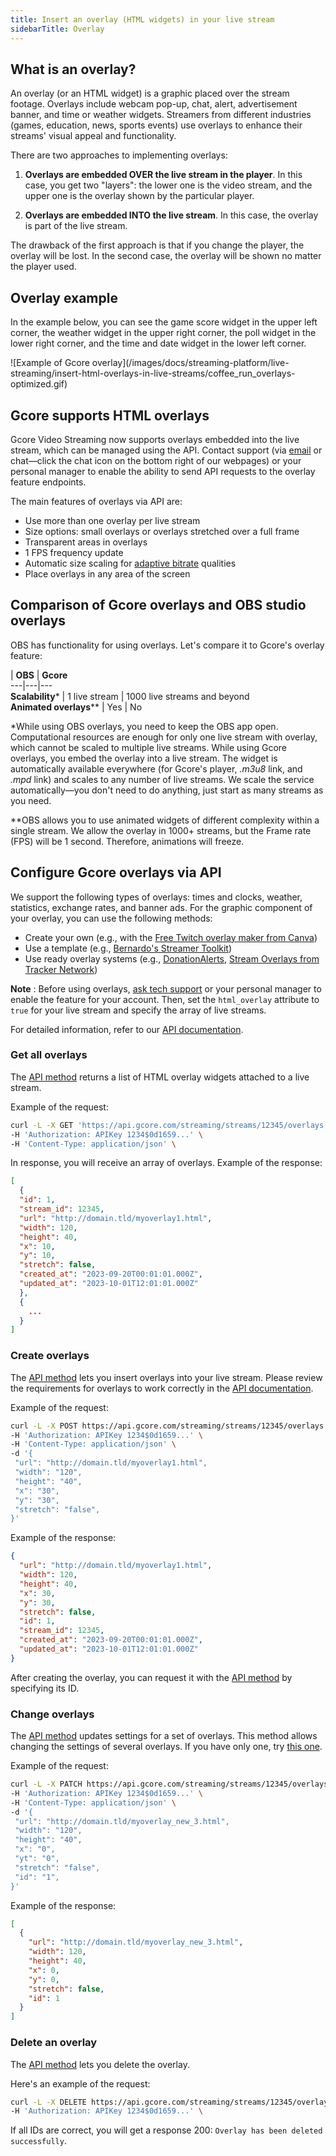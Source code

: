 ---
title: Insert an overlay (HTML widgets) in your live stream
sidebarTitle: Overlay
---

## What is an overlay?

An overlay (or an HTML widget) is a graphic placed over the stream footage. Overlays include webcam pop-up, chat, alert, advertisement banner, and time or weather widgets. Streamers from different industries (games, education, news, sports events) use overlays to enhance their streams' visual appeal and functionality.

There are two approaches to implementing overlays:

  1. **Overlays are embedded OVER the live stream in the player**. In this case, you get two "layers": the lower one is the video stream, and the upper one is the overlay shown by the particular player.

  2. **Overlays are embedded INTO the live stream**. In this case, the overlay is part of the live stream.




The drawback of the first approach is that if you change the player, the overlay will be lost. In the second case, the overlay will be shown no matter the player used.

## Overlay example

In the example below, you can see the game score widget in the upper left corner, the weather widget in the upper right corner, the poll widget in the lower right corner, and the time and date widget in the lower left corner.


<Frame>![Example of Gcore overlay](/images/docs/streaming-platform/live-streaming/insert-html-overlays-in-live-streams/coffee_run_overlays-optimized.gif)</Frame>



## Gcore supports HTML overlays

Gcore Video Streaming now supports overlays embedded into the live stream, which can be managed using the API. Contact support (via [email](maito:support@gcore.com) or chat—click the chat icon on the bottom right of our webpages) or your personal manager to enable the ability to send API requests to the overlay feature endpoints.

The main features of overlays via API are:

  * Use more than one overlay per live stream
  * Size options: small overlays or overlays stretched over a full frame
  * Transparent areas in overlays
  * 1 FPS frequency update
  * Automatic size scaling for [adaptive bitrate](/streaming-platform) qualities
  * Place overlays in any area of the screen



## Comparison of Gcore overlays and OBS studio overlays

OBS has functionality for using overlays. Let's compare it to Gcore's overlay feature: 

| **OBS** | **Gcore**  
---|---|---  
**Scalability*** | 1 live stream | 1000 live streams and beyond  
**Animated overlays**** | Yes | No  
  
*While using OBS overlays, you need to keep the OBS app open. Computational resources are enough for only one live stream with overlay, which cannot be scaled to multiple live streams. While using Gcore overlays, you embed the overlay into a live stream. The widget is automatically available everywhere (for Gcore's player, _.m3u8_ link, and _.mpd_ link) and scales to any number of live streams. We scale the service automatically—you don't need to do anything, just start as many streams as you need. 

**OBS allows you to use animated widgets of different complexity within a single stream. We allow the overlay in 1000+ streams, but the Frame rate (FPS) will be 1 second. Therefore, animations will freeze. 

## Configure Gcore overlays via API

We support the following types of overlays: times and clocks, weather, statistics, exchange rates, and banner ads. For the graphic component of your overlay, you can use the following methods:

  * Create your own (e.g., with the [Free Twitch overlay maker from Canva](https://www.canva.com/create/twitch-overlays/))
  * Use a template (e.g., [Bernardo's Streamer Toolkit](https://www.barnardos.org.uk/ready-player-b/streamer-toolkit))
  * Use ready overlay systems (e.g., [DonationAlerts](https://www.donationalerts.com/), [Stream Overlays from Tracker Network](https://tracker.gg/overlays))



**Note** : Before using overlays, [ask tech support](mailto:support@gcore.com) or your personal manager to enable the feature for your account. Then, set the `html_overlay` attribute to `true` for your live stream and specify the array of live streams.

For detailed information, refer to our [API documentation](/docs/api-reference/streaming/overlays/get-all-overlays).

### Get all overlays

The [API method](/docs/api-reference/streaming/overlays/get-all-overlays) returns a list of HTML overlay widgets attached to a live stream.

Example of the request:

```sh
curl -L -X GET 'https://api.gcore.com/streaming/streams/12345/overlays' \
-H 'Authorization: APIKey 1234$0d1659...' \
-H 'Content-Type: application/json' \
 ```

In response, you will receive an array of overlays. Example of the response:

```json
[
  {
  "id": 1,
  "stream_id": 12345,
  "url": "http://domain.tld/myoverlay1.html",
  "width": 120,
  "height": 40,
  "x": 10,
  "y": 10,
  "stretch": false,
  "created_at": "2023-09-20T00:01:01.000Z",
  "updated_at": "2023-10-01T12:01:01.000Z"
  },
  {
    ...
  }
]
 ```

### Create overlays

The [API method](/docs/api-reference/streaming/overlays/create-overlays) lets you insert overlays into your live stream. Please review the requirements for overlays to work correctly in the [API documentation](/docs/api-reference/streaming/overlays/create-overlays).

Example of the request:

```sh
curl -L -X POST https://api.gcore.com/streaming/streams/12345/overlays \
-H 'Authorization: APIKey 1234$0d1659...' \
-H 'Content-Type: application/json' \
-d '{
 "url": "http://domain.tld/myoverlay1.html",
 "width": "120",
 "height": "40",
 "x": "30",
 "y": "30",
 "stretch": "false", 
}'
 ```

Example of the response:

```json
{
  "url": "http://domain.tld/myoverlay1.html",
  "width": 120,
  "height": 40,
  "x": 30,
  "y": 30,
  "stretch": false,
  "id": 1,
  "stream_id": 12345,
  "created_at": "2023-09-20T00:01:01.000Z",
  "updated_at": "2023-10-01T12:01:01.000Z"
}
 ```

After creating the overlay, you can request it with the [API method](/docs/api-reference/streaming/overlays/get-an-overlay) by specifying its ID.

### Change overlays

The [API method](/docs/api-reference/streaming/overlays/change-overlays) updates settings for a set of overlays. This method allows changing the settings of several overlays. If you have only one, try [this one](/docs/api-reference/streaming/overlays/change-overlays). 

Example of the request:

```sh
curl -L -X PATCH https://api.gcore.com/streaming/streams/12345/overlays \
-H 'Authorization: APIKey 1234$0d1659...' \
-H 'Content-Type: application/json' \
-d '{
 "url": "http://domain.tld/myoverlay_new_3.html",
 "width": "120",
 "height": "40",
 "x": "0",
 "yt": "0",
 "stretch": "false",
 "id": "1",
}'
 ```

Example of the response:

```json
[
  {
    "url": "http://domain.tld/myoverlay_new_3.html",
    "width": 120,
    "height": 40,
    "x": 0,
    "y": 0,
    "stretch": false,
    "id": 1
  }
]
 ```

### Delete an overlay

The [API method](/docs/api-reference/streaming/overlays/delete-an-overlay) lets you delete the overlay.

Here's an example of the request:

```sh
curl -L -X DELETE https://api.gcore.com/streaming/streams/12345/overlays/1 \
-H 'Authorization: APIKey 1234$0d1659...' \
 ```

If all IDs are correct, you will get a response 200: `Overlay has been deleted successfully`.